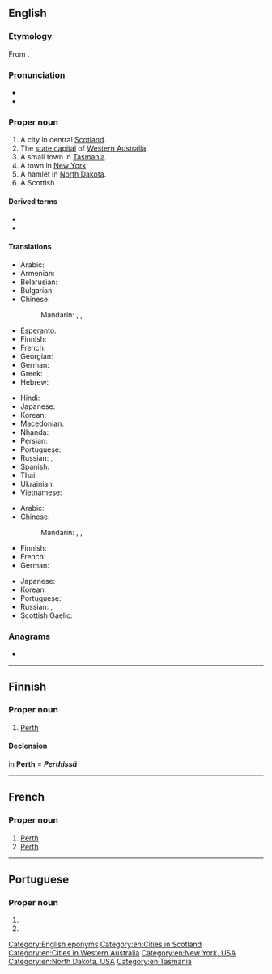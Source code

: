 ==English==
{{wikipedia}}

===Etymology===
From {{etyl|gd|en}} {{m|gd|frìth||forest, copse}}.

===Pronunciation===
* {{IPA|/ˈpɝθ/|lang=en}}
* {{audio|En-au-Perth.ogg|Audio (AUS)|lang=en}}

===Proper noun===
{{en-proper noun}}

# A city in central [[Scotland]].
# The [[state capital]] of [[Western Australia]].
# A small town in [[Tasmania]].
# A town in [[New York]].
# A hamlet in [[North Dakota]].
# A Scottish {{l|en|earldom}}.

====Derived terms====
* {{l|en|Perth and Kinross}}
* {{l|en|Perthshire}}

====Translations====
{{trans-top|in Western Australia}}
* Arabic: {{t|ar|بِيرْث|m|tr=birṯ}}
* Armenian: {{t|hy|Պերտ}}
* Belarusian: {{t|be|Перт|m|tr=Pert}}
* Bulgarian: {{t|bg|Пърт|m|tr=Pǎrt}}
* Chinese:
*: Mandarin: {{t|cmn|佩斯|tr=Pèisī|sc=Hani}}, {{t+|cmn|珀斯|tr=Pòsī|sc=Hani}}, {{t|cmn|柏斯|tr=Bòsī|sc=Hani}}
* Esperanto: {{t|eo|Perto}}
* Finnish: {{t|fi|Perth}}
* French: {{t+|fr|Perth}}
* Georgian: {{t|ka|პერთი}}
* German: {{t+|de|Perth|n}}
* Greek: {{t|el|Περθ|n}}
* Hebrew: {{t|he|פרת'}}
{{trans-mid}}
* Hindi: {{t|hi|पर्थ|tr=parth}}
* Japanese: {{t|ja|パース|tr=Pāsu}}
* Korean: {{t+|ko|퍼스|tr=Peoseu}}
* Macedonian: {{t|mk|Перт|m|tr=Pert}}
* Nhanda: {{t|nha|parata}}
* Persian: {{t|fa|پرث|tr=pers}}
* Portuguese: {{t|pt|Perth|f}}
* Russian: {{t+|ru|Перт|m|tr=Pɛrt}}, {{t+|ru|Перт|m}}
* Spanish: {{t|es|Perth|m}}
* Thai: {{t|th|เพิร์ท|tr=pêrt}}
* Ukrainian: {{t|uk|Перт|m|tr=Pert}}
* Vietnamese: {{t|vi|Perth}}
{{trans-bottom}}

{{trans-top|in Scotland}}
* Arabic: {{t|ar|بِيرْث|m|tr=birṯ}}
* Chinese:
*: Mandarin: {{t|cmn|佩斯|tr=Pèisī|sc=Hani}}, {{t+|cmn|珀斯|tr=Pòsī|sc=Hani}}, {{t|cmn|柏斯|tr=Bòsī|sc=Hani}}
* Finnish: {{t|fi|Perth}}
* French: {{t+|fr|Perth}}
* German: {{t+|de|Perth}}
{{trans-mid}}
* Japanese: {{t|ja|パース|tr=Pāsu}}
* Korean: {{t+|ko|퍼스|tr=Peoseu}}
* Portuguese: {{t|pt|Perth|f}}
* Russian: {{t+|ru|Перт|m|tr=Pɛrt}}, {{t+|ru|Перт|m}}
* Scottish Gaelic: {{t|gd|Peairt}}
{{trans-bottom}}

===Anagrams===
* {{anagrams|en|a=ehprt|therp}}

[[Category:English eponyms]]
[[Category:en:Cities in Scotland]]
[[Category:en:Cities in Western Australia]]
[[Category:en:New York, USA]]
[[Category:en:North Dakota, USA]]
[[Category:en:Tasmania]]

----

==Finnish==

===Proper noun===
{{fi-proper noun}}

# [[Perth#English|Perth]] {{gloss|any place called Perth in English}}

====Declension====
in '''Perth''' = '''''Perthissä''''' {{qualifier|inessive}}
{{fi-decl-risti|n=sg|Perth|||ä|i=0}}

----

==French==
{{wikipedia|lang=fr}}

===Proper noun===
{{fr-proper noun}}

# [[Perth#English|Perth]] {{gloss|in Australia}}
# [[Perth#English|Perth]] {{gloss|in Scotland}}

----

==Portuguese==

===Proper noun===
{{pt-proper noun|f}}

# {{place|pt|city|s/Western Australia|c/Australia|t1=Perth}}
# {{place|pt|city|c/Scotland|t1=Perth}}